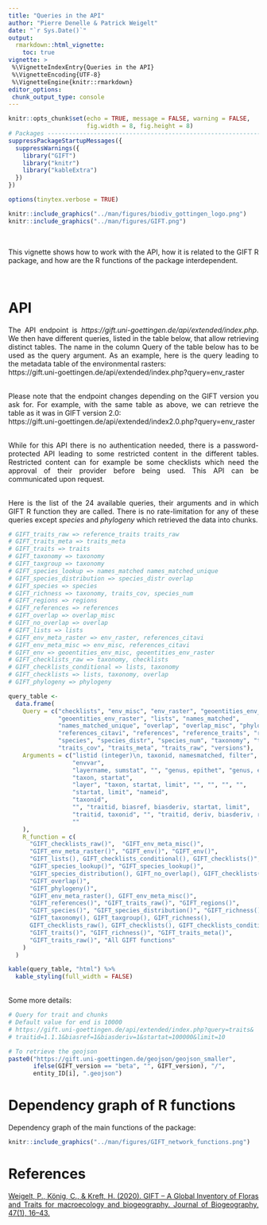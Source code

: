 ---
title: "Queries in the API"
author: "Pierre Denelle & Patrick Weigelt"
date: "`r Sys.Date()`"
output: 
  rmarkdown::html_vignette:
    toc: true
vignette: >
 %\VignetteIndexEntry{Queries in the API}
 %\VignetteEncoding{UTF-8} 
 %\VignetteEngine{knitr::rmarkdown}
editor_options: 
 chunk_output_type: console
---

<style>
body {
text-align: justify}
</style>

```{r setup, include=FALSE}

knitr::opts_chunk$set(echo = TRUE, message = FALSE, warning = FALSE,
                      fig.width = 8, fig.height = 8)
# Packages --------------------------------------------------------------------
suppressPackageStartupMessages({
  suppressWarnings({
    library("GIFT")
    library("knitr")
    library("kableExtra")
  })
})

options(tinytex.verbose = TRUE)
```

```{r gottingen_logo, fig.show = 'hold', out.width = "20%", echo = FALSE}
knitr::include_graphics("../man/figures/biodiv_gottingen_logo.png")
knitr::include_graphics("../man/figures/GIFT.png")
```

<br>

This vignette shows how to work with the API, how it is related to the
GIFT R package, and how are the R functions of the package
interdependent.

<br>

# API

The API endpoint is *https://gift.uni-goettingen.de/api/extended/index.php*.
We then have different queries, listed in the table below, that allow
retrieving distinct tables.
The name in the column Query of the table below has to be used as the query
argument. As an example, here is the query leading to the metadata table of the
environmental rasters:
<br>
https://gift.uni-goettingen.de/api/extended/index.php?query=env_raster

<br>
Please note that the endpoint changes depending on the GIFT version you ask
for. For example, with the same table as above, we can retrieve the table as
it was in GIFT version 2.0:
<br>
https://gift.uni-goettingen.de/api/extended/index2.0.php?query=env_raster

<br>
While for this API there is no authentication needed, there is a
password-protected API leading to some restricted content in the different
tables. Restricted content can for example be some checklists which need the
approval of their provider before being used. This API can be communicated upon
request.

<br>
Here is the list of the 24 available queries, their arguments and in which
GIFT R function they are called. There is no rate-limitation for any of these
queries except *species* and *phylogeny* which retrieved the data into chunks.

```{r, eval = FALSE, echo = FALSE}
# GIFT_traits_raw => reference_traits traits_raw
# GIFT_traits_meta => traits_meta
# GIFT_traits => traits
# GIFT_taxonomy => taxonomy
# GIFT_taxgroup => taxonomy
# GIFT_species_lookup => names_matched names_matched_unique
# GIFT_species_distribution => species_distr overlap
# GIFT_species => species
# GIFT_richness => taxonomy, traits_cov, species_num
# GIFT_regions => regions
# GIFT_references => references
# GIFT_overlap => overlap_misc
# GIFT_no_overlap => overlap
# GIFT_lists => lists
# GIFT_env_meta_raster => env_raster, references_citavi
# GIFT_env_meta_misc => env_misc, references_citavi
# GIFT_env => geoentities_env_misc, geoentities_env_raster
# GIFT_checklists_raw => taxonomy, checklists
# GIFT_checklists_conditional => lists, taxonomy
# GIFT_checklists => lists, taxonomy, overlap
# GIFT_phylogeny => phylogeny
```

```{r, echo = FALSE}
query_table <-
  data.frame(
    Query = c("checklists", "env_misc", "env_raster", "geoentities_env_misc",
              "geoentities_env_raster", "lists", "names_matched",
              "names_matched_unique", "overlap", "overlap_misc", "phylogeny",
              "references_citavi", "references", "reference_traits", "regions",
              "species", "species_distr", "species_num", "taxonomy", "traits",
              "traits_cov", "traits_meta", "traits_raw", "versions"),
    Arguments = c("listid (integer)\n, taxonid, namesmatched, filter", "", "",
                  "envvar",
                  "layername, sumstat", "", "genus, epithet", "genus, epithet",
                  "taxon, startat",
                  "layer", "taxon, startat, limit", "", "", "", "",
                  "startat, limit", "nameid",
                  "taxonid",
                  "", "traitid, biasref, biasderiv, startat, limit",
                  "traitid, taxonid", "", "traitid, deriv, biasderiv, refid",
                  ""
    ),
    R_function = c(
      "GIFT_checklists_raw()",  "GIFT_env_meta_misc()",
      "GIFT_env_meta_raster()", "GIFT_env()", "GIFT_env()",
      "GIFT_lists(), GIFT_checklists_conditional(), GIFT_checklists()",
      "GIFT_species_lookup()", "GIFT_species_lookup()",
      "GIFT_species_distribution(), GIFT_no_overlap(), GIFT_checklists()",
      "GIFT_overlap()",
      "GIFT_phylogeny()",
      "GIFT_env_meta_raster(), GIFT_env_meta_misc()",
      "GIFT_references()", "GIFT_traits_raw()", "GIFT_regions()",
      "GIFT_species()", "GIFT_species_distribution()", "GIFT_richness()",
      "GIFT_taxonomy(), GIFT_taxgroup(), GIFT_richness(),
      GIFT_checklists_raw(), GIFT_checklists(), GIFT_checklists_conditional()",
      "GIFT_traits()", "GIFT_richness()", "GIFT_traits_meta()",
      "GIFT_traits_raw()", "All GIFT functions"
    )
  )

kable(query_table, "html") %>%
  kable_styling(full_width = FALSE)
```

<br>
Some more details:

```{r, eval=FALSE}
# Query for trait and chunks
# Default value for end is 10000
# https://gift.uni-goettingen.de/api/extended/index.php?query=traits&
# traitid=1.1.1&biasref=1&biasderiv=1&startat=100000&limit=10

# To retrieve the geojson
paste0("https://gift.uni-goettingen.de/geojson/geojson_smaller", 
       ifelse(GIFT_version == "beta", "", GIFT_version), "/",
       entity_ID[i], ".geojson")
```

# Dependency graph of R functions

Dependency graph of the main functions of the package:
<br>

```{r, fig.cap = "", out.width = "100%",echo = FALSE}
knitr::include_graphics("../man/figures/GIFT_network_functions.png")
```

# References

[Weigelt, P., König, C., & Kreft, H. (2020). GIFT – A Global Inventory of Floras and Traits for macroecology and biogeography. Journal of Biogeography, 47(1), 16–43.](https://doi.org/10.1111/jbi.13623)
